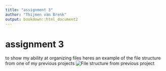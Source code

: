 ```yaml
---
title: "assignment 3"
author: "Thijmen van Brenk"
output: bookdown::html_document2
---
```


# assignment 3

to show my ability at organizing files heres an example of the file structure from one of my previous projects
![File structure from previous project](./data/File_organization.png)